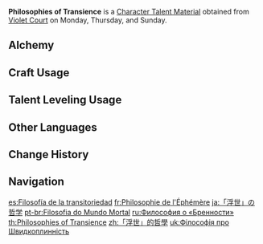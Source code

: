 {{Item Infobox
|id           = 104322
|image        = Item Philosophies of Transience.png
|type         = Character Talent Materials
|group2        = Talent Books
|invCategory  = Character Development Items
|group        = Transience Books
|quality      = 4
|description  = Transience is the dream of the nation of thunder.<br />The fleeting nature of this mortal world is the essence of beauty, for are our lives in this world not akin to the levin flash? Yet the might of the divine comes suddenly, and before the roar of eternity, who can stand?
|day1         = Monday
|day2         = Thursday
|day3         = Sunday
|source1      = Violet Court
|source2      = [[Crafting]]
}}
'''Philosophies of Transience''' is a [[Character Talent Material]] obtained from [[Violet Court]] on Monday, Thursday, and Sunday.

==Alchemy==
{{Recipe
|type = Crafting
|Guide to Transience = 3
|Mora = 550
|sort = Guide to Transience;Mora
}}

==Craft Usage==
{{Craft Usage}}

==Talent Leveling Usage==
{{Talent Leveling Usage}}

==Other Languages==
{{Other Languages
|en      = Philosophies of Transience
|zhs     = 「浮世」的哲学
|zhs_rm  = "Fúshì" de Zhéxué
|zht     = 「浮世」的哲學
|zht_rm  = "Fúshì" de Zhéxué
|zh_tl   = Philosophies of the "Fleeting World"
|ja      = 「浮世」の哲学
|ja_rm   = "Ukiyo" no Tetsugaku
|ja_tl   = Philosophies of the "Fleeting Life"
|ko      = 「부세」의 철학
|ko_rm   = "Buse"-ui Cheolhak
|ko_tl   = Philosophy of "Transitory World"
|es      = Filosofía de la transitoriedad
|es_tl   = Philosophy of Transience
|fr      = Philosophie de l'Éphémère
|fr_tl   = Philosophy of the Ephemeral
|ru      = Философия о «Бренности»
|ru_tl   = Philosophy of "Transience"
|th      = Philosophies of Transience
|vi      = Triết Học Của "Phù Thế"
|vi_tl   = Philosophy of "Fleeting World"
|de      = Philosophie der „Vergänglichkeit“
|de_tl   = Philosophy of "Transience"
|id      = Philosophies of Transience
|pt      = Filosofia do Mundo Mortal
|pt_tl   = Philosophy of the Mortal World
|tr      = Fani Dünya Felsefesi
|tr_tl   = 
|it      = Filosofie della fugacità
|it_tl   = Philosophies of Fugacity
}}

==Change History==
{{Change History|2.0}}

==Navigation==
{{Development Item Navbox|Character Talent Materials}}

[[es:Filosofía de la transitoriedad]]
[[fr:Philosophie de l'Éphémère]]
[[ja:「浮世」の哲学]]
[[pt-br:Filosofia do Mundo Mortal]]
[[ru:Философия о «Бренности»]]
[[th:Philosophies of Transience]]
[[zh:「浮世」的哲學]]
[[uk:Філософія про Швидкоплинність]]